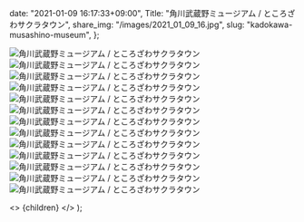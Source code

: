 
  date: "2021-01-09 16:17:33+09:00",
  Title: "角川武蔵野ミュージアム / ところざわサクラタウン",
  share_img: "/images/2021_01_09_16.jpg",
  slug: "kadokawa-musashino-museum",
};

![角川武蔵野ミュージアム / ところざわサクラタウン](/images/2021_01_09_15.jpg)
![角川武蔵野ミュージアム / ところざわサクラタウン](/images/2021_01_09_16.jpg)
![角川武蔵野ミュージアム / ところざわサクラタウン](/images/2021_01_09_17.jpg)
![角川武蔵野ミュージアム / ところざわサクラタウン](/images/2021_01_09_18.jpg)
![角川武蔵野ミュージアム / ところざわサクラタウン](/images/2021_01_09_19.jpg)
![角川武蔵野ミュージアム / ところざわサクラタウン](/images/2021_01_09_20.jpg)
![角川武蔵野ミュージアム / ところざわサクラタウン](/images/2021_01_09_21.jpg)
![角川武蔵野ミュージアム / ところざわサクラタウン](/images/2021_01_09_22.jpg)
![角川武蔵野ミュージアム / ところざわサクラタウン](/images/2021_01_09_23.jpg)
![角川武蔵野ミュージアム / ところざわサクラタウン](/images/2021_01_09_24.jpg)
![角川武蔵野ミュージアム / ところざわサクラタウン](/images/2021_01_09_25.jpg)
![角川武蔵野ミュージアム / ところざわサクラタウン](/images/2021_01_09_26.jpg)
![角川武蔵野ミュージアム / ところざわサクラタウン](/images/2021_01_09_27.jpg)

  <>
    <Head>
      <title>{meta.Title} | 異郷好実</title>
    </Head>
    <PostLayout meta={meta}>{children}</PostLayout>
  </>
);
